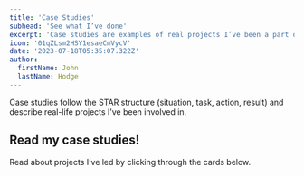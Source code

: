 ```yaml
---
title: 'Case Studies'
subhead: 'See what I’ve done'
excerpt: 'Case studies are examples of real projects I’ve been a part of that cover technical and strategic initiatives.'
icon: '01qZLsm2HSY1esaeCmVycV'
date: '2023-07-18T05:35:07.322Z'
author:
  firstName: John
  lastName: Hodge
---
```



<GlobalCallout
  message='Case studies are actively being written and added to this area. The initiative to create documentation for this website is pretty new, I appreciate your patience while docs and case studies are prioritized and produced.
  '
  type='alert'
/>

Case studies follow the STAR structure (situation, task, action, result) and describe real-life projects I’ve been involved in.

<GlobalCallout
  message='Organizational or personal information may be anonymized in some of these studies.'
  type='note'
/>

## Read my case studies!

Read about projects I’ve led by clicking through the cards below.
